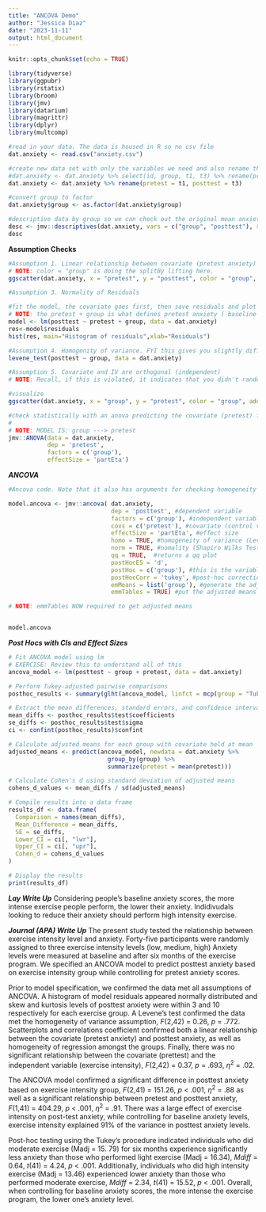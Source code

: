 ```yaml
---
title: "ANCOVA Demo"
author: "Jessica Diaz"
date: "2023-11-11"
output: html_document
---
```


```r
knitr::opts_chunk$set(echo = TRUE)
```

```r
library(tidyverse)
library(ggpubr)
library(rstatix)
library(broom)
library(jmv)
library(datarium)
library(magrittr)
library(dplyr)
library(multcomp)
```

```r
#read in your data. The data is housed in R so no csv file
dat.anxiety <- read.csv("anxiety.csv")
```

```r
#create new data set with only the variables we need and also rename the t1 and t3 variables 
#dat.anxiety <- dat.anxiety %>% select(id, group, t1, t3) %>% rename(pretest = t1, posttest = t3)
dat.anxiety <- dat.anxiety %>% rename(pretest = t1, posttest = t3)

#convert group to factor
dat.anxiety$group <- as.factor(dat.anxiety$group)
```

```r
#descriptive data by group so we can check out the original mean anxiety levels by exercise group
desc <- jmv::descriptives(dat.anxiety, vars = c("group", "posttest"), splitBy="group", skew = TRUE, kurt = TRUE, hist = TRUE, dens = TRUE)
desc
```

**Assumption Checks**
```r
#Assumption 1. Linear relationship between covariate (pretest anxiety) and outcome (posttest anxiety) AND Assumption 2. homogeneity of regression
# NOTE: color = "group" is doing the splitBy lifting here.
ggscatter(dat.anxiety, x = "pretest", y = "posttest", color = "group", add = "reg.line")+stat_regline_equation(aes(label =  paste(..eq.label.., ..rr.label.., sep = "~~~~"), color = group))
```

```r
#Assumption 3. Normality of Residuals

#fit the model, the covariate goes first, then save residuals and plot them as a histrogram
# NOTE: the pretest + group is what defines pretest anxiety ( baseline ) as a covarite in the model.
model <- lm(posttest ~ pretest + group, data = dat.anxiety)
res<-model$residuals
hist(res, main="Histogram of residuals",xlab="Residuals")
```

```r
#Assumption 4. Homogenity of variance. FYI this gives you slightly different results than the argument inside the ANCOVA function because it isn't accounting for the covariate
levene_test(posttest ~ group, data = dat.anxiety)
```

```r
#Assumption 5. Covariate and IV are orthogonal (independent)
# NOTE: Recall, if this is violated, it indicates that you didn't randomly assign participants between conditions

#visualize
ggscatter(dat.anxiety, x = "group", y = "pretest", color = "group", add = "reg.line")+stat_regline_equation(aes(label =  paste(..eq.label.., ..rr.label.., sep = "~~~~"), color = group))

#check statistically with an anova predicting the covariate (pretest) from the IV (exercise group). This is just the regular One Way ANOVA code but we don't need to include post-hocs because we're just interested in whether the relationship is significant or not. 
#
# NOTE: MODEL IS: group ---> pretest
jmv::ANOVA(data = dat.anxiety, 
           dep = 'pretest', 
           factors = c('group'),
           effectSize = 'partEta')
```

***ANCOVA***
```r
#Ancova code. Note that it also has arguments for checking homogeneity of variance (Levene's) and Normality (Shapiro Wilks Test) as well as a qq plot for visualizing multivariate normality

model.ancova <- jmv::ancova( dat.anxiety, 
                             dep = 'posttest', #dependent variable
                             factors = c('group'), #independent variable
                             covs = c('pretest'), #covariate (control variable)
                             effectSize = 'partEta', #effect size
                             homo = TRUE, #homogeneity of variance (Levene's Test) results
                             norm = TRUE, #nomality (Shapiro Wilks Test) - tests if your data differs significantly from perfectly normal data
                             qq = TRUE,  #returns a qq plot
                             postHocES = 'd', 
                             postHoc = c('group'), #this is the variable 
                             postHocCorr = 'tukey', #post-hoc correction
                             emMeans = list('group'), #generate the adjusted means
                             emmTables = TRUE) #put the adjusted means in a table

# NOTE: emmTables NOW required to get adjusted means


model.ancova
```


***Post Hocs with CIs and Effect Sizes***
```r
# Fit ANCOVA model using lm
# EXERCISE: Review this to understand all of this
ancova_model <- lm(posttest ~ group + pretest, data = dat.anxiety)

# Perform Tukey-adjusted pairwise comparisons
posthoc_results <- summary(glht(ancova_model, linfct = mcp(group = "Tukey")))

# Extract the mean differences, standard errors, and confidence intervals
mean_diffs <- posthoc_results$test$coefficients
se_diffs <- posthoc_results$test$sigma
ci <- confint(posthoc_results)$confint

# Calculate adjusted means for each group with covariate held at mean
adjusted_means <- predict(ancova_model, newdata = dat.anxiety %>% 
                            group_by(group) %>% 
                            summarize(pretest = mean(pretest)))

# Calculate Cohen's d using standard deviation of adjusted means
cohens_d_values <- mean_diffs / sd(adjusted_means)

# Compile results into a data frame
results_df <- data.frame(
  Comparison = names(mean_diffs),
  Mean_Difference = mean_diffs,
  SE = se_diffs,
  Lower_CI = ci[, "lwr"],
  Upper_CI = ci[, "upr"],
  Cohen_d = cohens_d_values
)

# Display the results
print(results_df)
```



***Lay Write Up***
Considering people’s baseline anxiety scores, the more intense exercise people perform, the lower their anxiety. Indidivudals looking to reduce their anxiety should perform high intensity exercise. 

***Journal (APA) Write Up***
The present study tested the relationship between exercise intensity level and anxiety. Forty-five participants were randomly assigned to three exercise intensity levels (low, medium, high) Anxiety levels were measured at baseline and after six months of the exercise program. We specified an ANCOVA model to predict posttest anxiety based on exercise intensity group while controlling for pretest anxiety scores. 

Prior to model specification, we confirmed the data met all assumptions of ANCOVA. A histogram of model residuals appeared normally distributed and skew and kurtosis levels of posttest anxiety were within 3 and 10 respectively for each exercise group. A Levene’s test confirmed the data met the homogeneity of variance assumption, *F*(2,42) = 0.26, *p* = .772. Scatterplots and correlations coefficient confirmed both a linear relationship between the covariate (pretest anxiety) and posttest anxiety, as well as homogeneity of regression amongst the groups. Finally, there was no significant relationship between the covariate (prettest) and the independent variable (exercise intensity), *F*(2,42) = 0.37, *p* = .693, $\eta$^2^ = .02.

The ANCOVA model confirmed a significant difference in posttest anxiety based on exercise intensity group, *F*(2,41) = 151.26, *p* < .001, $\eta$^2^ = .88 as well as a significant relationship between pretest and posttest anxiety, *F*(1,41) = 404.29, *p* < .001, $\eta$^2^ = .91. There was a large effect of exercise intensity on post-test anxiety, while controlling for baseline anxiety levels, exercise intensity explained 91% of the variance in posttest anxiety levels. 

Post-hoc testing using the Tukey’s procedure indicated individuals who did moderate exercise (Madj = 15. 79) for six months experience significantly less anxiety than those who performed light exercise (Madj = 16.34), *Mdiff* = 0.64, *t*(41) = 4.24, *p* < .001. Additionally, individuals who did high intensity exercise (Madj = 13.46) experienced lower anxiety than those who performed moderate exercise, *Mdiff* = 2.34, *t*(41) = 15.52, *p* < .001. Overall, when controlling for baseline anxiety scores, the more intense the exercise program, the lower one’s anxiety level. 

